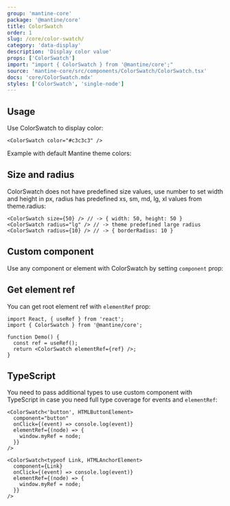 ```yaml
---
group: 'mantine-core'
package: '@mantine/core'
title: ColorSwatch
order: 1
slug: /core/color-swatch/
category: 'data-display'
description: 'Display color value'
props: ['ColorSwatch']
import: "import { ColorSwatch } from '@mantine/core';"
source: 'mantine-core/src/components/ColorSwatch/ColorSwatch.tsx'
docs: 'core/ColorSwatch.mdx'
styles: ['ColorSwatch', 'single-node']
---
```



## Usage

Use ColorSwatch to display color:

```tsx
<ColorSwatch color="#c3c3c3" />
```

Example with default Mantine theme colors:

<Demo data={ColorSwatchDemos.usage} />

## Size and radius

ColorSwatch does not have predefined size values, use number to set width and height in px,
radius has predefined xs, sm, md, lg, xl values from <GatsbyLink to="/pages/theming/">theme.radius</GatsbyLink>:

```tsx
<ColorSwatch size={50} /> // -> { width: 50, height: 50 }
<ColorSwatch radius="lg" /> // -> theme predefined large radius
<ColorSwatch radius={10} /> // -> { borderRadius: 10 }
```

## Custom component

Use any component or element with ColorSwatch by setting `component` prop:

<Demo data={ColorSwatchDemos.component} />

## Get element ref

You can get root element ref with `elementRef` prop:

```tsx
import React, { useRef } from 'react';
import { ColorSwatch } from '@mantine/core';

function Demo() {
  const ref = useRef();
  return <ColorSwatch elementRef={ref} />;
}
```

## TypeScript

You need to pass additional types to use custom component with TypeScript
in case you need full type coverage for events and `elementRef`:

```tsx
<ColorSwatch<'button', HTMLButtonElement>
  component="button"
  onClick={(event) => console.log(event)}
  elementRef={(node) => {
    window.myRef = node;
  }}
/>

<ColorSwatch<typeof Link, HTMLAnchorElement>
  component={Link}
  onClick={(event) => console.log(event)}
  elementRef={(node) => {
    window.myRef = node;
  }}
/>
```
